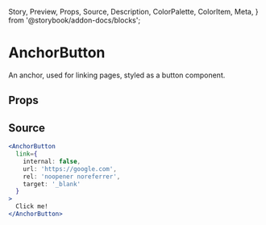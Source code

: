   Story,
  Preview,
  Props,
  Source,
  Description,
  ColorPalette,
  ColorItem,
  Meta,
} from '@storybook/addon-docs/blocks';

# AnchorButton

An anchor, used for linking pages, styled as a button component.

## Props

<Props of={AnchorButton} />

## Source

```jsx
<AnchorButton
  link={
    internal: false,
    url: 'https://google.com',
    rel: 'noopener noreferrer',
    target: '_blank'
  }
>
  Click me!
</AnchorButton>
```
